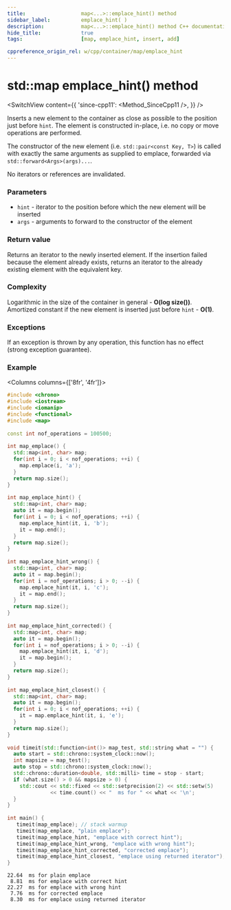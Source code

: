 ```yaml
---
title:					map<...>::emplace_hint() method
sidebar_label:			emplace_hint( )
description:			map<...>::emplace_hint() method C++ documentation
hide_title:				true
tags:					[map, emplace_hint, insert, add]

cppreference_origin_rel: w/cpp/container/map/emplace_hint
---
```



<!----------------- Codes ---------------------->

<!-- emplace_hint() -->

# std::map emplace_hint() method

<SwitchView content={{
	'since-cpp11': <Method_SinceCpp11 />,
}} />

Inserts a new element to the container as close as possible to the position just before `hint`.
The element is constructed in-place, i.e. no copy or move operations are performed.

The constructor of the new element (i.e. `std::pair<const Key, T>`) is called with exactly the same arguments as supplied to emplace,
forwarded via `std::forward<Args>(args)...`.

No iterators or references are invalidated.

### Parameters

 - `hint` - iterator to the position before which the new element will be inserted
 - `args` - arguments to forward to the constructor of the element

### Return value

Returns an iterator to the newly inserted element.
If the insertion failed because the element already exists, returns an iterator to the already existing element with the equivalent key.

### Complexity

Logarithmic in the size of the container in general - **O(log size())**.  
Amortized constant if the new element is inserted just before `hint` - **O(1)**.

### Exceptions

If an exception is thrown by any operation, this function has no effect (strong exception guarantee).

### Example

<Columns columns={['8fr', '4fr']}>
<div>

```cpp title='Main.cpp' showLineNumbers
#include <chrono>
#include <iostream>
#include <iomanip>
#include <functional>
#include <map>
 
const int nof_operations = 100500;
 
int map_emplace() {
  std::map<int, char> map;
  for(int i = 0; i < nof_operations; ++i) {
    map.emplace(i, 'a');
  }
  return map.size();
}
 
int map_emplace_hint() {
  std::map<int, char> map;
  auto it = map.begin();
  for(int i = 0; i < nof_operations; ++i) {
    map.emplace_hint(it, i, 'b');
    it = map.end();
  }
  return map.size();
}
 
int map_emplace_hint_wrong() {
  std::map<int, char> map;
  auto it = map.begin();
  for(int i = nof_operations; i > 0; --i) {
    map.emplace_hint(it, i, 'c');
    it = map.end();
  }
  return map.size();
}
 
int map_emplace_hint_corrected() {
  std::map<int, char> map;
  auto it = map.begin();
  for(int i = nof_operations; i > 0; --i) {
    map.emplace_hint(it, i, 'd');
    it = map.begin();
  }
  return map.size();
}
 
int map_emplace_hint_closest() {
  std::map<int, char> map;
  auto it = map.begin();
  for(int i = 0; i < nof_operations; ++i) {
    it = map.emplace_hint(it, i, 'e');
  }
  return map.size();
}
 
void timeit(std::function<int()> map_test, std::string what = "") {
  auto start = std::chrono::system_clock::now();
  int mapsize = map_test();
  auto stop = std::chrono::system_clock::now();
  std::chrono::duration<double, std::milli> time = stop - start;
  if (what.size() > 0 && mapsize > 0) {
    std::cout << std::fixed << std::setprecision(2) << std::setw(5)
              << time.count() << "  ms for " << what << '\n';
  }
}
 
int main() {
   timeit(map_emplace); // stack warmup
   timeit(map_emplace, "plain emplace");
   timeit(map_emplace_hint, "emplace with correct hint");
   timeit(map_emplace_hint_wrong, "emplace with wrong hint");
   timeit(map_emplace_hint_corrected, "corrected emplace");
   timeit(map_emplace_hint_closest, "emplace using returned iterator");
}
```

</div>
<div>

```plaintext title="Output"
22.64  ms for plain emplace
 8.81  ms for emplace with correct hint
22.27  ms for emplace with wrong hint
 7.76  ms for corrected emplace
 8.30  ms for emplace using returned iterator
```

</div>
</Columns>
